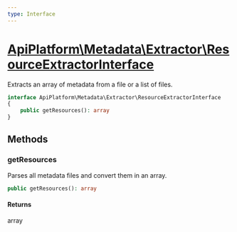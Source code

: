 ```yaml
---
type: Interface
---
```


# [ApiPlatform\Metadata\Extractor\ResourceExtractorInterface](/docs/vmain/reference/Metadata/Extractor/ResourceExtractorInterface)

Extracts an array of metadata from a file or a list of files.


```php
interface ApiPlatform\Metadata\Extractor\ResourceExtractorInterface
{
    public getResources(): array
}
```
## Methods

### getResources

Parses all metadata files and convert them in an array.

```php
public getResources(): array
```

#### Returns

array
